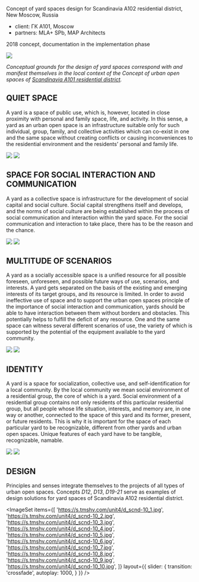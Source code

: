 
<Title>YARDS : : SCANDINAVIA RESIDENTIAL DISTRICT</Title>

Concept of yard spaces design for Scandinavia A102 residential district, New Moscow, Russia

- client: ГК А101, Moscow
- partners: MLA+ SPb, MAP Architects

2018 concept, documentation
in the implementation phase

<Image src='https://s.tmshv.com/unit4/d_scnd-09.jpg'/>

_Conceptual grounds for the design of yard spaces correspond with and manifest themselves in the local context of the Concept of urban open spaces of [Scandinavia A101 residential district](/scnd-gb)._

## QUIET SPACE

A yard is a space of public use, which is, however, located in close proximity with personal and family space, life, and activity. In this sense, a yard as an urban open space is an infrastructure suitable only for such individual, group, family, and collective activities which can co-exist in one and the same space without creating conflicts or causing inconveniences to the residential environment and the residents’ personal and family life.

<Image src='https://s.tmshv.com/unit4/d_scnd-07.jpg'/>
<Image src='https://s.tmshv.com/unit4/d_scnd-08.jpg'/>  


## SPACE FOR SOCIAL INTERACTION AND COMMUNICATION

A yard as a collective space is infrastructure for the development of social capital and social culture. Social capital strengthens itself and develops, and the norms of social culture are being established within the process of social communication and interaction within the yard space. For the social communication and interaction to take place, there has to be the reason and the chance.

<Image src='https://s.tmshv.com/unit4/d_scnd-03.jpg'/>
<Image src='https://s.tmshv.com/unit4/d_scnd-04.jpg'/> 


## MULTITUDE OF SCENARIOS

A yard as a socially accessible space is a unified resource for all possible foreseen, unforeseen, and possible future ways of use, scenarios, and interests. A yard gets separated on the basis of the existing and emerging interests of its target groups, and its resource is limited. In order to avoid ineffective use of space and to support the urban open spaces principle of the importance of social interaction and communication, yards should be able to have interaction between them without borders and obstacles. This potentially helps to fulfill the deficit of any resource. One and the same space can witness several different scenarios of use, the variety of which is supported by the potential of the equipment available to the yard community.

<Image src='https://s.tmshv.com/unit4/d_scnd-05.jpg'/>
<Image src='https://s.tmshv.com/unit4/d_scnd-06.jpg'/> 


## IDENTITY

A yard is a space for socialization, collective use, and self-identification for a local community. By the local community we mean social environment of a residential group, the core of which is a yard. Social environment of a residential group contains not only residents of this particular residential group, but all people whose life situation, interests, and memory are, in one way or another, connected to the space of this yard and its former, present, or future residents. This is why it is important for the space of each particular yard to be recognizable, different from other yards and urban open spaces. Unique features of each yard have to be tangible, recognizable, namable.

<Image src='https://s.tmshv.com/unit4/d_scnd-01.jpg'/>
<Image src='https://s.tmshv.com/unit4/d_scnd-02.jpg'/> 


## DESIGN

Principles and senses integrate themselves to the projects of all types of urban open spaces. Concepts *D12*, *D13*, *D19-21* serve as examples of design solutions for yard spaces of Scandinavia A102 residential district.

<ImageSet
    items={[
        'https://s.tmshv.com/unit4/d_scnd-10_1.jpg',
        'https://s.tmshv.com/unit4/d_scnd-10_2.jpg',
        'https://s.tmshv.com/unit4/d_scnd-10_3.jpg',
        'https://s.tmshv.com/unit4/d_scnd-10_4.jpg',
        'https://s.tmshv.com/unit4/d_scnd-10_5.jpg',
        'https://s.tmshv.com/unit4/d_scnd-10_6.jpg',
        'https://s.tmshv.com/unit4/d_scnd-10_7.jpg',
        'https://s.tmshv.com/unit4/d_scnd-10_8.jpg',
        'https://s.tmshv.com/unit4/d_scnd-10_9.jpg',
        'https://s.tmshv.com/unit4/d_scnd-10_10.jpg',
    ]}
    layout={{
        slider: {
            transition: 'crossfade',
            autoplay: 1000,
        }
    }}
/>
